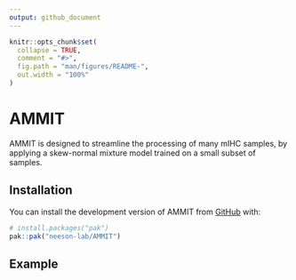```yaml
---
output: github_document
---
```


<!-- README.md is generated from README.Rmd. Please edit that file -->

```r
knitr::opts_chunk$set(
  collapse = TRUE,
  comment = "#>",
  fig.path = "man/figures/README-",
  out.width = "100%"
)
```

# AMMIT

<!-- badges: start -->
<!-- badges: end -->

AMMIT is designed to streamline the processing of many mIHC samples, by applying a skew-normal mixture model trained on a small subset of samples.

## Installation

You can install the development version of AMMIT from [GitHub](https://github.com/) with:

``` r
# install.packages("pak")
pak::pak("neeson-lab/AMMIT")
```

## Example
